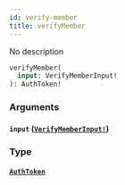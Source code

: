 ```yaml
---
id: verify-member
title: verifyMember
---
```


No description

```graphql
verifyMember(
  input: VerifyMemberInput!
): AuthToken!

```

### Arguments

#### `input` ([`VerifyMemberInput!`](/graphql/inputs/verify-member-input))

### Type

#### [`AuthToken`](/graphql/objects/auth-token)
